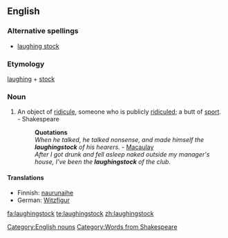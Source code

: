 ==English==

===Alternative spellings===
*[[laughing stock]]

===Etymology===
[[laughing]] + [[stock]]

===Noun===
{{en-noun}}

# {{idiomatic}} An object of [[ridicule]], someone who is publicly [[ridicule]]d; a butt of [[sport]]. - Shakespeare
#:'''Quotations'''
#:''When he talked, he talked nonsense, and made himself the '''laughingstock''' of his hearers.'' - [[Macaulay]]
#:''After I got drunk and fell asleep naked outside my manager's house, I've been the '''laughingstock''' of the club.''

{{seeCites}}

====Translations====
{{trans-top|Object of ridicule}}
*Finnish: [[naurunaihe]]
*German: [[Witzfigur]] {{f}}
{{trans-mid}}
{{trans-bottom}}

[[Category:English nouns]]
[[Category:Words from Shakespeare]]

[[fa:laughingstock]]
[[te:laughingstock]]
[[zh:laughingstock]]
